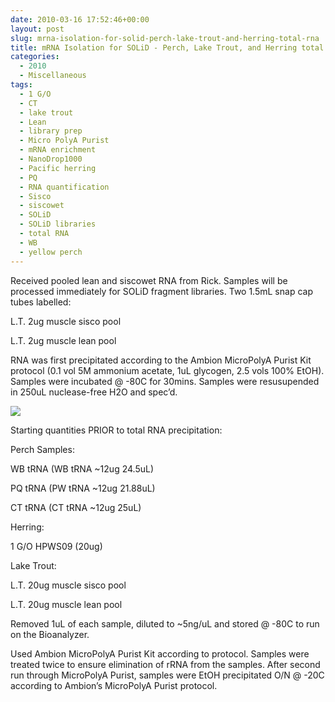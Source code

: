 ```yaml
---
date: 2010-03-16 17:52:46+00:00
layout: post
slug: mrna-isolation-for-solid-perch-lake-trout-and-herring-total-rna
title: mRNA Isolation for SOLiD - Perch, Lake Trout, and Herring total RNA
categories:
  - 2010
  - Miscellaneous
tags:
  - 1 G/O
  - CT
  - lake trout
  - Lean
  - library prep
  - Micro PolyA Purist
  - mRNA enrichment
  - NanoDrop1000
  - Pacific herring
  - PQ
  - RNA quantification
  - Sisco
  - siscowet
  - SOLiD
  - SOLiD libraries
  - total RNA
  - WB
  - yellow perch
---
```


Received pooled lean and siscowet RNA from Rick. Samples will be processed immediately for SOLiD fragment libraries. Two 1.5mL snap cap tubes labelled:

L.T. 2ug muscle sisco pool

L.T. 2ug muscle lean pool

RNA was first precipitated according to the Ambion MicroPolyA Purist Kit protocol (0.1 vol 5M ammonium acetate, 1uL glycogen, 2.5 vols 100% EtOH). Samples were incubated @ -80C for 30mins. Samples were resusupended in 250uL nuclease-free H2O and spec'd.

![](https://eagle.fish.washington.edu/Arabidopsis/RNA%20Spec%20Readings/20100316%20RNA%20SJW.jpg)



Starting quantities PRIOR to total RNA precipitation:

Perch Samples:

WB tRNA (WB tRNA ~12ug 24.5uL)

PQ tRNA (PW tRNA ~12ug 21.88uL)

CT tRNA (CT tRNA ~12ug 25uL)

Herring:

1 G/O HPWS09 (20ug)

Lake Trout:

L.T. 20ug muscle sisco pool

L.T. 20ug muscle lean pool

Removed 1uL of each sample, diluted to ~5ng/uL and stored @ -80C to run on the Bioanalyzer.

Used Ambion MicroPolyA Purist Kit according to protocol. Samples were treated twice to ensure elimination of rRNA from the samples. After second run through MicroPolyA Purist, samples were EtOH precipitated O/N @ -20C according to Ambion's MicroPolyA Purist protocol.
